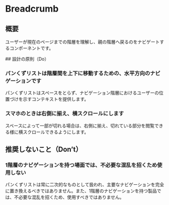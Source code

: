 
<Meta title="Breadcrumb" of={BreadcrumbStories} />

# Breadcrumb

<Canvas>
  <Story of={Base} />
</Canvas>

## 概要

ユーザーが現在のページまでの階層を理解し、親の階層へ戻るのをナビゲートするコンポーネントです。

## 設計の原則（Do）

### パンくずリストは階層間を上下に移動するための、水平方向のナビゲーションです

パンくずリストはスペースをとらず、ナビゲーション階層におけるユーザーの位置づけを示すコンテキストを提供します。

### スマホのときは右側に揃え、横スクロールにします

スペースによって一部が切れる場合は、右側に揃え、切れている部分を閲覧できる様に横スクロールできるようにします。

## 推奨しないこと（Don’t）

### 1階層のナビゲーションを持つ場面では、不必要な混乱を招くため使用しない

パンくずリストは常に二次的なものとして扱われ、主要なナビゲーションを完全に置き換えるべきではありません。また、1階層のナビゲーションを持つ製品では、不必要な混乱を招くため、使用すべきではありません。
